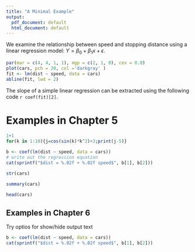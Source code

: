 ```yaml
---
title: "A Minimal Example"
output:
  pdf_document: default
  html_document: default
---
```


We examine the relationship between speed and stopping
distance using a linear regression model:
$Y = \beta_0 + \beta_1 x + \epsilon$.

```r
par(mar = c(4, 4, 1, 1), mgp = c(2, 1, 0), cex = 0.8)
plot(cars, pch = 20, col ='darkgray' )
fit <- lm(dist ~ speed, data = cars)
abline(fit, lwd = 2)
```

The slope of a simple linear regression can be extracted using the
following code `r coef(fit)[2]`.


# Examples in Chapter 5

```r
1+1
for(k in 1:10){j=cos(sin(k)*k^2)+3;print(j-5)}
```

```r
b <- coef(lm(dist ~ speed, data = cars))
# write out the regression equation
cat(sprintf("$dist = %.02f + %.02f speed$", b[1], b[2]))
```

```r
str(cars)
```

```r
summary(cars)
```

```r
head(cars)
```

## Examples in Chapter 6

Try optios for show/hide output text

```r
b <- coef(lm(dist ~ speed, data = cars))
cat(sprintf("$dist = %.02f + %.02f speed$", b[1], b[2]))
```





